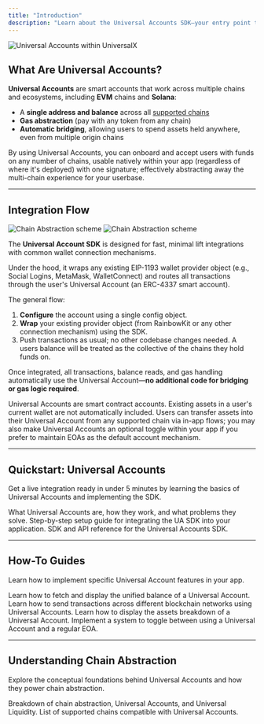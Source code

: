 ```yaml
---
title: "Introduction"
description: "Learn about the Universal Accounts SDK—your entry point to native chain abstraction and unified user identity."
---
```


![Universal Accounts within UniversalX](/images/v22.gif)

## What Are Universal Accounts?

**Universal Accounts** are smart accounts that work across multiple chains and ecosystems, including **EVM** chains and **Solana**:
- A **single address and balance** across all [supported chains](/guides/cha/chains)
- **Gas abstraction** (pay with any token from any chain)
- **Automatic bridging**, allowing users to spend assets held anywhere, even from multiple origin chains

By using Universal Accounts, you can onboard and accept users with funds on any number of chains, usable natively within your app (regardless of where it's deployed) with one signature; effectively abstracting away the multi-chain experience for your userbase.

---

## Integration Flow

<img
  className="block dark:hidden"
  src="./images/flow.png"
  alt="Chain Abstraction scheme"
/>
<img
  className="hidden dark:block"
  src="./images/flow.png"
  alt="Chain Abstraction scheme"
/>

The **Universal Account SDK** is designed for fast, minimal lift integrations with common wallet connection mechanisms. 

Under the hood, it wraps any existing EIP-1193 wallet provider object (e.g., Social Logins, MetaMask, WalletConnect) and routes all transactions through the user's Universal Account (an ERC-4337 smart account).

The general flow:
1. **Configure** the account using a single config object.
2. **Wrap** your existing provider object (from RainbowKit or any other connection mechanism) using the SDK.
3. Push transactions as usual; no other codebase changes needed. A users balance will be treated as the collective of the chains they hold funds on.

Once integrated, all transactions, balance reads, and gas handling automatically use the Universal Account—**no additional code for bridging or gas logic required**.

<Note>
Universal Accounts are smart contract accounts. Existing assets in a user's current wallet are not automatically included. Users can transfer assets into their Universal Account from any supported chain via in-app flows; you may also make Universal Accounts an optional toggle within your app if you prefer to maintain EOAs as the default account mechanism.
</Note>

---

## Quickstart: Universal Accounts

Get a live integration ready in under 5 minutes by learning the basics of Universal Accounts and implementing the SDK.

<CardGroup cols={3}>
  <Card title="Introduction to Universal Accounts" icon="user" href="/intro/universal-accounts">
    What Universal Accounts are, how they work, and what problems they solve.
  </Card>
  <Card title="Getting Started" icon="rocket" href="/guides/cha/web-quickstart">
    Step-by-step setup guide for integrating the UA SDK into your application.
  </Card>
  <Card title="UA SDK Reference" icon="code" href="/guides/universal-accounts/sdk-reference">
    SDK and API reference for the Universal Accounts SDK.
  </Card>
</CardGroup>

---

## How-To Guides

Learn how to implement specific Universal Account features in your app.

<CardGroup cols={1}>
  <Card title="How to Get Unified Balance" icon="dollar-sign" href="/guides/cha/how-to/balance">
    Learn how to fetch and display the unified balance of a Universal Account.
  </Card>
  <Card title="How to Send Cross-Chain Transactions" icon="paper-plane-top" href="/guides/cha/how-to/transactions">
    Learn how to send transactions across different blockchain networks using Universal Accounts.
  </Card>
  <Card title="How to display the assets breakdown" icon="paper-plane-top" href="/guides/cha/how-to/balance-breakdown">
    Learn how to display the assets breakdown of a Universal Account.
  </Card>
  <Card title="How to toggle Universal Accounts on and off" icon="paper-plane-top" href="/guides/cha/how-to/toggle">
    Implement a system to toggle between using a Universal Account and a regular EOA.
  </Card>
</CardGroup>

---

## Understanding Chain Abstraction

Explore the conceptual foundations behind Universal Accounts and how they power chain abstraction.

<CardGroup cols={1}>
  <Card title="What is Chain Abstraction?" icon="layer-group" href="/intro/what-is-cha">
    Breakdown of chain abstraction, Universal Accounts, and Universal Liquidity.
  </Card>
  <Card title="Supported Chains" icon="network-wired" href="/guides/cha/chains">
    List of supported chains compatible with Universal Accounts.
  </Card>
</CardGroup>
